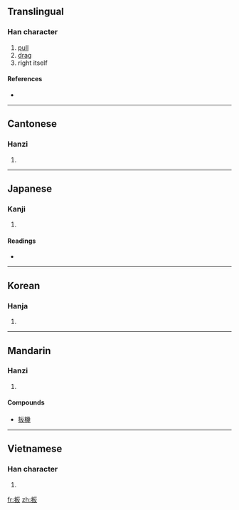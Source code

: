 ==Translingual==

===Han character===
{{Han char|rn=64|rad=手|as=04|sn=7|four=5104<sub>7</sub>|canj=手竹水 (QHE)}}

# [[pull]]
# [[drag]]
# right itself

====References====
* {{Han ref|kx=0419.020|dkj=11837|dj=0765.240|hdz=31840.010|uh=6273|ud=25203|bh=A7E6|bd=42982}}

----

==Cantonese==

===Hanzi===
{{yue-hanzi|jyut=|y=paan1}}

# {{defn|Cantonese|sort=手04}}

----

==Japanese==

===Kanji===
{{ja-kanji|grade=|rs=手04}}

# {{defn|Japanese|sort=手04}}

====Readings====
* {{ja-readings|on=[[はん]] (han)|kun=[[ひく]] (hiku), [[さく]] (saku), [[ひきとめる]] (hikitomeru)}}

----

==Korean==

===Hanja===
{{ko-hanja|hangeul=반|eumhun=|rv=ban|mr=pan|y=pan}}

# {{defn|Korean|sort=手04}}

----

==Mandarin==

===Hanzi===
{{cmn-hanzi|pin=[[bān]] ([[ban1]])|wg=pan<sup>1</sup>}}

# {{defn|Mandarin|sort=手04}}

====Compounds====
* [[扳機]]

----

==Vietnamese==

===Han character===
{{vi-hantu|[[ban]], [[bẳn]], [[bản]], [[bắn]]|rs=手04}}

# {{defn|Vietnamese|sort=手04}}

[[fr:扳]]
[[zh:扳]]